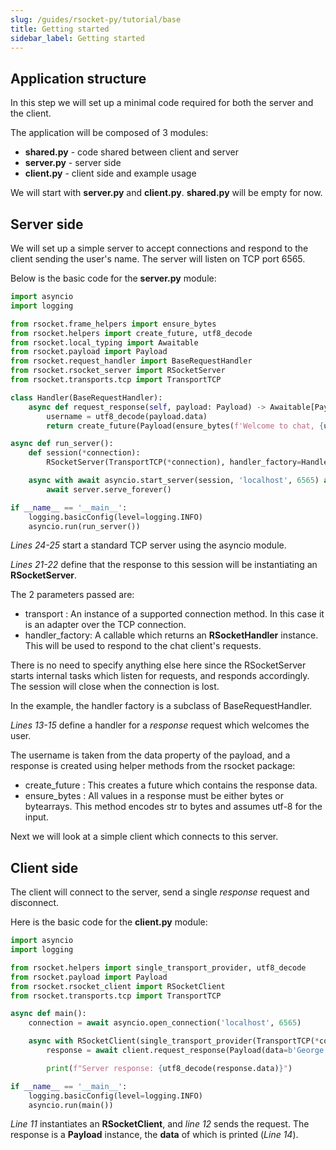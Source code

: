 ```yaml
---
slug: /guides/rsocket-py/tutorial/base
title: Getting started
sidebar_label: Getting started
---
```


## Application structure

In this step we will set up a minimal code required for both the server and the client.

The application will be composed of 3 modules:
- <b>shared.py</b> - code shared between client and server
- <b>server.py</b> - server side
- <b>client.py</b> - client side and example usage

We will start with <b>server.py</b> and <b>client.py</b>. <b>shared.py</b> will be empty for now.

## Server side

We will set up a simple server to accept connections and respond to the client sending the user's name.
The server will listen on TCP port 6565.

Below is the basic code for the <b>server.py</b> module:

```py
import asyncio
import logging

from rsocket.frame_helpers import ensure_bytes
from rsocket.helpers import create_future, utf8_decode
from rsocket.local_typing import Awaitable
from rsocket.payload import Payload
from rsocket.request_handler import BaseRequestHandler
from rsocket.rsocket_server import RSocketServer
from rsocket.transports.tcp import TransportTCP

class Handler(BaseRequestHandler):
    async def request_response(self, payload: Payload) -> Awaitable[Payload]:
        username = utf8_decode(payload.data)
        return create_future(Payload(ensure_bytes(f'Welcome to chat, {username}')))

async def run_server():
    def session(*connection):
        RSocketServer(TransportTCP(*connection), handler_factory=Handler)

    async with await asyncio.start_server(session, 'localhost', 6565) as server:
        await server.serve_forever()

if __name__ == '__main__':
    logging.basicConfig(level=logging.INFO)
    asyncio.run(run_server())
```

*Lines 24-25* start a standard TCP server using the asyncio module.

*Lines 21-22* define that the response to this session will be instantiating an <b>RSocketServer</b>.

The 2 parameters passed are:
- transport : An instance of a supported connection method. In this case it is an adapter over the TCP connection.
- handler_factory: A callable which returns an <b>RSocketHandler</b> instance. This will be used to respond to the chat client's requests.

There is no need to specify anything else here since the RSocketServer starts internal
tasks which listen for requests, and responds accordingly. The session will close when the connection is lost.

In the example, the handler factory is a subclass of BaseRequestHandler.

*Lines 13-15* define a handler for a *response* request which welcomes the user.

The username is taken from the data property of the payload, and a response is created using helper methods from the rsocket package:
- create_future : This creates a future which contains the response data.
- ensure_bytes : All values in a response must be either bytes or bytearrays. This method encodes str to bytes and assumes utf-8 for the input.

Next we will look at a simple client which connects to this server.

## Client side

The client will connect to the server, send a single *response* request and disconnect.

Here is the basic code for the <b>client.py</b> module:

```py
import asyncio
import logging

from rsocket.helpers import single_transport_provider, utf8_decode
from rsocket.payload import Payload
from rsocket.rsocket_client import RSocketClient
from rsocket.transports.tcp import TransportTCP

async def main():
    connection = await asyncio.open_connection('localhost', 6565)

    async with RSocketClient(single_transport_provider(TransportTCP(*connection))) as client:
        response = await client.request_response(Payload(data=b'George'))

        print(f"Server response: {utf8_decode(response.data)}")

if __name__ == '__main__':
    logging.basicConfig(level=logging.INFO)
    asyncio.run(main())
```

*Line 11* instantiates an <b>RSocketClient</b>, and *line 12* sends the request. The response is a <b>Payload</b> instance, the <b>data</b> of which is printed (*Line 14*).

